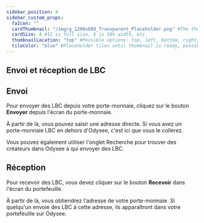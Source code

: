 ---
sidebar_position: 4
sidebar_custom_props:
  faIcon: ""
  cardThumbnail: "/img/g_1200x600_Transparent_Placeholder.png" #The thumbnail on the category card.
  cardSize: 4 #12 is full size, 6 is 50% width, etc.
  thumbnailLocation: "top" #Possible options: top, left, bottom, right, none
  tileColor: "blue" #Placeholder tiles until thumbnail is ready, possible options: blue, cream, darkpurple, lightpurple, mauve, orange, pink, none
---

## Envoi et réception de LBC

## Envoi

Pour envoyer des LBC depuis votre porte-monnaie, cliquez sur le bouton **Envoyer** depuis l'écran du porte-monnaie.

À partir de là, vous pouvez saisir une adresse directe. Si vous avez un porte-monnaie LBC en dehors d'Odysee, c'est ici que vous le collerez.

Vous pouvez également utiliser l'onglet Recherche pour trouver des créateurs dans Odysee à qui envoyer des LBC.

## Réception

Pour recevoir des LBC, vous devez cliquer sur le bouton **Recevoir** dans l'écran du portefeuille.

À partir de là, vous obtiendrez l'adresse de votre porte-monnaie. Si quelqu'un envoie des LBC à cette adresse, ils apparaîtront dans votre portefeuille sur Odysee.
